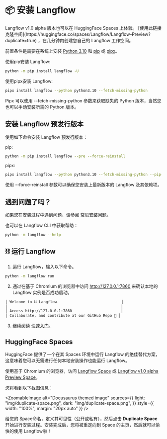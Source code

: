 
# 📦 安装 Langflow

<Admonition type="info">
  Langflow v1.0 alpha 版本也可以在 HuggingFace Spaces 上体验。 [使用此链接克隆空间](https://huggingface.co/spaces/Langflow/Langflow-Preview?duplicate=true) ，在几分钟内创建您自己的 Langflow 工作空间。
</Admonition>

前置条件是需要在系统上安装 [Python 3.10](https://www.python.org/downloads/release/python-3100/) 和 [pip](https://pypi.org/project/pip/) 或 [pipx](https://pipx.pypa.io/stable/installation/)。

使用pip安装 Langflow:
```bash
python -m pip install langflow -U
```

使用pipx安装 Langflow:
```bash
pipx install langflow --python python3.10 --fetch-missing-python
```
Pipx 可以使用 --fetch-missing-python 参数来获取缺失的 Python 版本，当然您也可以手动安装所需的 Python 版本。


## 安装 Langflow 预发行版本

使用如下命令安装 Langflow 预发行版本：

pip:
```bash
python -m pip install langflow --pre --force-reinstall
```

pipx:
```bash
pipx install langflow --python python3.10 --fetch-missing-python --pip-args="--pre --force-reinstall"
```

使用 --force-reinstall 参数可以确保您安装上最新版本的 Langflow 及其依赖项。

## 遇到问题了吗？

如果您在安装过程中遇到问题，请参阅 [常见安装问题](/migration/possible-installation-issues)。

也可以在 Langflow CLI 中获取帮助：

```bash
python -m langflow --help
```

## ⛓️ 运行 Langflow

1. 运行 Langflow，输入以下命令。
```bash
python -m langflow run
```

2. 通过在基于 Chromium 的浏览器中访问 http://127.0.0.1:7860 来确认本地的 Langflow 实例是否成功启动。
```bash
│ Welcome to ⛓ Langflow                             │
│                                                   │
│ Access http://127.0.0.1:7860                      │
│ Collaborate, and contribute at our GitHub Repo 🚀 │
```

3. 继续阅读 [快速入门](./quickstart.mdx)。

## HuggingFace Spaces

HuggingFace 提供了一个在其 Spaces 环境中运行 Langflow 的绝佳替代方案，这意味着您可以无需进行任何本地安装操作也能运行 Langflow。

使用基于 Chromium 的浏览器，访问 [Langflow Space](https://huggingface.co/spaces/Langflow/Langflow?duplicate=true) 或 [Langflow v1.0 alpha Preview Space](https://huggingface.co/spaces/Langflow/Langflow-Preview?duplicate=true)。

您将看到以下截图信息：

<ZoomableImage
  alt="Docusaurus themed image"
  sources={{
    light: "img/duplicate-space.png",
    dark: "img/duplicate-space.png",
  }}
  style={{ width: "100%", margin: "20px auto" }}
/>

给您的 Space命名，定义其可见性（公开或私有），然后点击 **Duplicate Space** 开始进行安装过程。安装完成后，您将被重定向到 Space 的主页，然后就可以愉快的使用 Langflow啦！